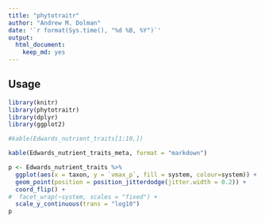 ```yaml
---
title: "phytotraitr"
author: "Andrew M. Dolman"
date: '`r format(Sys.time(), "%d %B, %Y")`'
output: 
  html_document: 
    keep_md: yes
---
```


## Usage

```r
library(knitr)
library(phytotraitr)
library(dplyr)
library(ggplot2)
```

```r
#kable(Edwards_nutrient_traits[1:10,])

kable(Edwards_nutrient_traits_meta, format = "markdown")
```

```r
p <- Edwards_nutrient_traits %>% 
  ggplot(aes(x = taxon, y = `vmax_p`, fill = system, colour=system)) +
  geom_point(position = position_jitterdodge(jitter.width = 0.2)) + 
  coord_flip() +
#  facet_wrap(~system, scales = "fixed") + 
  scale_y_continuous(trans = "log10")
p

```

